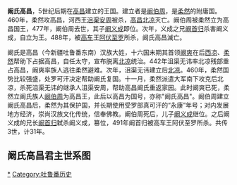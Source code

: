 '''阚氏高昌'''，5世纪后期在[[高昌|高昌]]建立的王国。建立者是[[阚伯周|阚伯周]]，是[[柔然|柔然]]的附庸国。460年，柔然攻高昌，河西王[[沮渠安周|沮渠安周]]被杀，[[高昌北凉|高昌北凉]]灭亡。阚伯周被柔然立为高昌国王，477年，阚伯周去世，其子[[阚义成|阚义成]]即位。次年，义成之兄[[阚首归|阚首归]]杀害阚义成，自立为王。488年，被[[高车|高车]]王[[阿伏至罗|阿伏至罗]]所杀，阚氏高昌滅亡。

阚氏是高昌（今新疆吐鲁番东南）汉族大姓，十六国末期其首领[[阚爽|阚爽]]在后[[西凉|西凉]]、[[柔然|柔然]]帮助下占据高昌，自任太守，宣布脱离[[北凉|北凉]]统治。442年沮渠无讳率北凉残部重占高昌，阚爽率族人逃往柔然避难。次年，沮渠无讳建立后[[北凉|北凉]]。460年，柔然国势比较强盛，处罗可汗决定帮助阚氏复国。十一月，柔然派遣大军南下攻克后北凉，杀死沮渠无讳的继承人沮渠安周，帮助高昌阚氏重返家园。此时阚爽已死，柔然立阚氏族人[[阚伯周|阚伯周]]为高昌王，此后以高昌为国号，亦称"阚氏高昌"。阚伯周建立阚氏高昌后，柔然为其保护国，并长期使用受罗部真可汗的“永康”年号；对内发展地方经济，崇尚汉族文化传统，信奉佛教。阚伯周死后，儿子[[阚义成|阚义成]]继位。之后阚义成的兄长[[阚首归|阚首归]]弑杀阚义成，篡位，491年阚首归被高车王阿伏至罗所杀。共传3世，计31年。

==阚氏高昌君主世系图==
<center>
{{chart/start}}
{{chart | | | | | Bz | | |Bz=[[阚伯周|阚伯周]]<br>?-'''460-477'''}}
{{chart | |,|-|-|-|^|-|-|-|.|}}
{{chart | Sg | | | | | | Yc |Sg=[[阚首归|阚首归]]<br>?-'''478-488'''|Yc=[[阚义成|阚义成]]<br>?-'''477-478'''}}
{{chart/end}}
</center>

{{中国历史小作品}}
[[Category:阚氏高昌|*]]
[[Category:吐鲁番历史|Category:吐鲁番历史]]